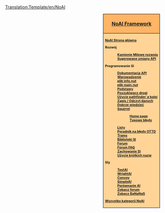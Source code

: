 <noinclude>[[Translation:Template/en/NoAI]]</noinclude><noinclude>{{en/Other languages|en=Template:NoAI|pl=Template:NoAI}}{{en/-}}
</noinclude><div style="float:right; padding-left:12px; background:#ffffff;">
<div style="border:1px solid #000000; background:#ffb466; padding:5px; -moz-border-radius-topleft:5px; -moz-border-radius-topright:5px; font-size: 12pt;">
<center><strong><font size="3">[[pl/<!--AI/Main Page-->SI/Strona główna|NoAI Framework]]</font></strong></center>
</div>
<div style="border:1px solid black; border-top-width: 0px; background:#ffd496; padding:5px; -moz-border-radius-bottomleft:5px; -moz-border-radius-bottomright:8px; font-size: 8pt; font-weight:bold">

[[pl/Development/Script/SI/Strona główna|NoAI Strona główna]]

Rozwój
:<!--[[AI:Development milestones|Kamienie Milowe rozwoju]]-->[[pl/Archive/Development/SI/Development milestones|Kamienie Milowe rozwoju]]
:<!--[[AI:APISuggestions | Sugerowane zmiany API]]-->[[pl/Development/Script/SI/APISuggestions|Sugerowane zmiany API]]

Programowanie SI
:[http://noai.openttd.org/docs/ Dokumentacja API]
:<!--[[AI:Introduction|Wprowadzenie]]-->[[pl/Development/Script/SI/Introduction|Wprowadzenie]]
:<!--[[AI:AIInfo|plik info.nut]]-->[[pl/Development/Script/SI/AIInfo|plik info.nut]]
:<!--[[AI:AIMain|plik main.nut]]-->[[pl/Development/Script/SI/AIMain|plik main.nut]]
:<!--[[AI:Basics|Podstawy]]-->[[pl/Development/Script/SI/Basics|Podstawy]]
:<!--[[AI:RoadPathfinder|Poszukiwacz drogi]]-->[[pl/Development/Script/SI/RoadPathfinder|Poszukiwacz drogi]]
:<!--[[AI:RailPathfinder|Użycie pathfinder`''a'' kolei]]-->[[pl/Development/Script/SI/RailPathfinder|Użycie pathfinder`''a'' kolei]]
:<!--[[AI:Save/Load|Zapis / Odczyt danych]]-->[[pl/Development/Script/SI/Save/Load|Zapis / Odczyt danych]]
:<!--[[AI:Need_To_Know|Dobrze wiedzieć]]-->[[pl/Development/Script/SI/Need To Know|Dobrze wiedzieć]]
:<!--[[AI:Squirrel|Squirrel]]-->[[pl/Development/Script/SI/Squirrel|Squirrel]]
::[http://squirrel-lang.org/ Home page]
::<!--[[AI:SQ pitfalls|Typowe błędy]]-->[[pl/Development/Script/SI/SQ pitfalls|Typowe błędy]]
:<!--[[AI:Lists|Listy]]-->[[pl/Development/Script/SI/Lists|Listy]]
:<!--[[AI:Last Error|Poradnik na błędy OTTD]]-->[[pl/Development/Script/SI/Last Error|Poradnik na błędy OTTD]]
:<!--[[AI:Trams|Trams]]-->[[pl/Development/Script/SI/Trams|Trams]]
:<!--[[AI:Library|Biblioteki SI]]-->[[pl/Development/Script/SI/Library|Biblioteki SI]]
:[http://www.tt-forums.net/viewforum.php?f=65 Forum]
:<!--[[NoAI_Forum_FAQ|Forum FAQ]]-->[[pl/Community/AI/FAQ NoAI|Forum FAQ]]
:<!--[[AI:Behaviour|Zachowanie SI]]-->[[pl/Development/Script/SI/Behavior|Zachowanie SI]]
:<!--[[AI:ShortNames_in_use|Użycie krótkich nazw]]-->[[pl/Development/Script/SI/ShortNames in use|Użycie krótkich nazw]]

SIy
:<!--[[AI:TestAI|TestAI]]-->[[pl/Development/Script/SI/TestAI|TestAI]]
:<!--[[AI:WrightAI|WrightAI]]-->[[pl/Development/Script/SI/WrightAI|WrightAI]]
:<!--[[AI:Convoy|Convoy]]-->[[pl/Community/AI/SI/Convoy|Convoy]]
:<!--[[AI:SimpleAI|SimpleAI]]-->[[pl/Community/AI/SI/SimpleAI|SimpleAI]]
:<!--[[Comparison of AIs]]-->[[pl/Community/AI/Porównanie AI|Porównanie AI]]
:[http://www.tt-forums.net/viewforum.php?f=65 Zobacz forum]
:<!--[http://bananas.openttd.org/ai/ Zobacz BaNaNaS]-->[http://bananas.openttd.org/package/ai Zobacz BaNaNaS]

<!--[[:Category:NoAI|All articles in NoAI category]]-->[[:Category:pl/NoAI|Wszystko kategorii NoAI]]
</div></div><includeonly>
<!--[[Category:NoAI|{{PAGENAME}}]]-->[[Category:pl/NoAI|{{PAGENAME}}]]
<!--[[Category:Development|{{PAGENAME}}]]-->[[Category:pl/Rozwój|{{PAGENAME}}]]
</includeonly>